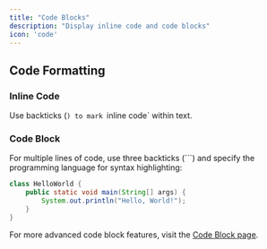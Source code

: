 ```yaml
---
title: "Code Blocks"
description: "Display inline code and code blocks"
icon: 'code'
---
```


## Code Formatting

### Inline Code
Use backticks (`) to mark `inline code` within text.

### Code Block
For multiple lines of code, use three backticks (```) and specify the programming language for syntax highlighting:

```java
class HelloWorld {
    public static void main(String[] args) {
        System.out.println("Hello, World!");
    }
}
```

For more advanced code block features, visit the [Code Block page](/content/components/code).